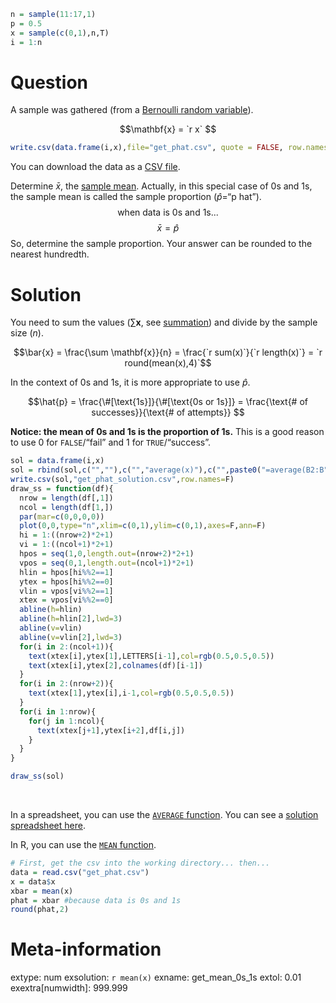 ```r
n = sample(11:17,1)
p = 0.5
x = sample(c(0,1),n,T)
i = 1:n
```


Question
========

A sample was gathered (from a [Bernoulli random variable](https://en.wikipedia.org/wiki/Bernoulli_distribution){target="blank"}). 

$$\mathbf{x} = `r x` $$


```r
write.csv(data.frame(i,x),file="get_phat.csv", quote = FALSE, row.names = FALSE)
```

You can download the data as a [CSV file](get_phat.csv).


Determine $\bar{x}$, the [sample mean](https://en.wikipedia.org/wiki/Mean){target="blank"}.
Actually, in this special case of 0s and 1s, the sample mean is called the sample proportion ($\hat{p}$="p hat").
$$\text{when data is 0s and 1s... }$$ $$\bar{x}=\hat{p}$$
So, determine the sample proportion. Your answer can be rounded to the nearest hundredth.



Solution
========

You need to sum the values ($\sum \mathbf{x}$, see [summation](https://en.wikipedia.org/wiki/Summation){target="blank"}) and divide by the sample size ($n$).

$$\bar{x} = \frac{\sum \mathbf{x}}{n} = \frac{`r sum(x)`}{`r length(x)`} = `r round(mean(x),4)`$$

In the context of 0s and 1s, it is more appropriate to use $\hat{p}$.

$$\hat{p} = \frac{\#[\text{1s}]}{\#[\text{0s or 1s}]} = \frac{\text{# of successes}}{\text{# of attempts}} $$

**Notice: the mean of 0s and 1s is the proportion of 1s.** This is a good reason to use 0 for `FALSE`/"fail" and 1 for `TRUE`/"success".

```r
sol = data.frame(i,x)
sol = rbind(sol,c("",""),c("","average(x)"),c("",paste0("=average(B2:B",n+1,")",collapse="")))
write.csv(sol,"get_phat_solution.csv",row.names=F)
draw_ss = function(df){
  nrow = length(df[,1])
  ncol = length(df[1,])
  par(mar=c(0,0,0,0))
  plot(0,0,type="n",xlim=c(0,1),ylim=c(0,1),axes=F,ann=F)
  hi = 1:((nrow+2)*2+1)
  vi = 1:((ncol+1)*2+1)
  hpos = seq(1,0,length.out=(nrow+2)*2+1)
  vpos = seq(0,1,length.out=(ncol+1)*2+1)
  hlin = hpos[hi%%2==1]
  ytex = hpos[hi%%2==0]
  vlin = vpos[vi%%2==1]
  xtex = vpos[vi%%2==0]
  abline(h=hlin)
  abline(h=hlin[2],lwd=3)
  abline(v=vlin)
  abline(v=vlin[2],lwd=3)
  for(i in 2:(ncol+1)){
    text(xtex[i],ytex[1],LETTERS[i-1],col=rgb(0.5,0.5,0.5))
    text(xtex[i],ytex[2],colnames(df)[i-1])
  }    
  for(i in 2:(nrow+2)){
    text(xtex[1],ytex[i],i-1,col=rgb(0.5,0.5,0.5))
  }
  for(i in 1:nrow){
    for(j in 1:ncol){
      text(xtex[j+1],ytex[i+2],df[i,j])
    }
  }
}

draw_ss(sol)
```
\

In a spreadsheet, you can use the [`AVERAGE` function](https://wiki.openoffice.org/wiki/Documentation/How_Tos/Calc:_AVERAGE_function){target="blank"}. You can see a [solution spreadsheet here](get_phat_solution.csv).

In R, you can use the [`MEAN` function](https://www.rdocumentation.org/packages/base/versions/3.6.2/topics/mean){target="blank"}.

```r
# First, get the csv into the working directory... then...
data = read.csv("get_phat.csv")
x = data$x
xbar = mean(x)
phat = xbar #because data is 0s and 1s
round(phat,2)
```



Meta-information
================
extype: num
exsolution: `r mean(x)`
exname: get_mean_0s_1s
extol: 0.01
exextra[numwidth]: 999.999